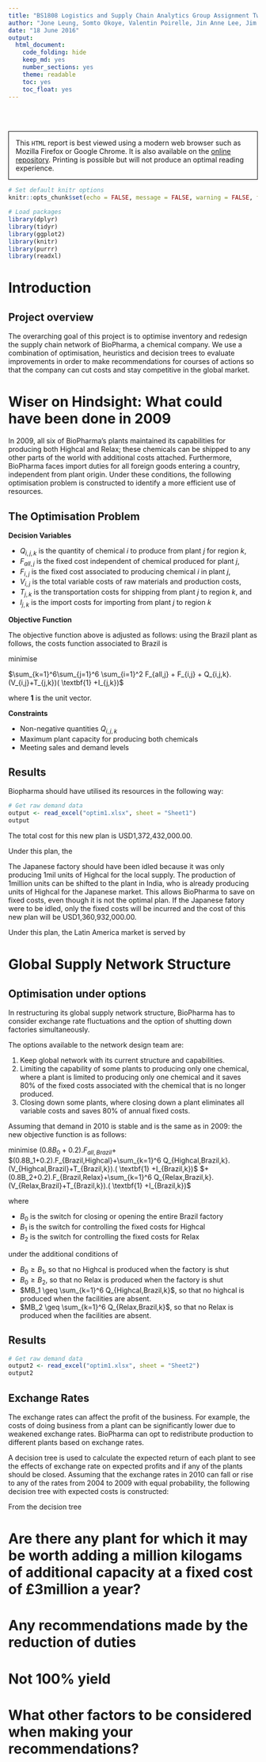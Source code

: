 ```yaml
---
title: "BS1808 Logistics and Supply Chain Analytics Group Assignment Two"
author: "Jone Leung, Somto Okoye, Valentin Poirelle, Jin Anne Lee, Jim Leach, Niccolo Valerio"
date: "18 June 2016"
output:
  html_document:
    code_folding: hide
    keep_md: yes
    number_sections: yes
    theme: readable
    toc: yes
    toc_float: yes
---
```


<br>
<br>
<p style="border:1.5px; border-style:solid; border-color:#000000; padding: 1em;"> This `HTML` report is best viewed using a modern web browser such as Mozilla Firefox or Google Chrome. It is also available on the [online repository](https://github.com/Jim89/lsca_group). Printing is possible but will not produce an optimal reading experience.</p>

```r
# Set default knitr options
knitr::opts_chunk$set(echo = FALSE, message = FALSE, warning = FALSE, fig.align = "center")

# Load packages
library(dplyr)
library(tidyr)
library(ggplot2)
library(knitr)
library(purrr)
library(readxl)
```

# Introduction

## Project overview

The overarching goal of this project is to optimise inventory and redesign the supply chain network of BioPharma, a chemical company. We use a combination of optimisation, heuristics and decision trees to evaluate improvements in order to make recommendations for courses of actions so that the company can cut costs and stay competitive in the global market.

# Wiser on Hindsight: What could have been done in 2009

In 2009, all six of BioPharma's plants maintained its capabilities for producing both Highcal and Relax; these chemicals can be shipped to any other parts of the world with additional costs attached. Furthermore, BioPharma faces import duties for all foreign goods entering a country, independent from plant origin. Under these conditions, the following optimisation problem is constructed to identify a more efficient use of resources.

## The Optimisation Problem

__Decision Variables__

* $Q_{i,j,k}$ is the quantity of chemical $i$ to produce from plant $j$ for region $k$,
* $F_{all,j}$ is the fixed cost independent of chemical produced for plant $j$,
* $F_{i,j}$ is the fixed cost associated to producing chemical $i$ in plant $j$,
* $V_{i,j}$ is the total variable costs of raw materials and production costs,
* $T_{j,k}$ is the transportation costs for shipping from plant $j$ to region $k$, and
* $I_{j,k}$ is the import costs for importing from plant $j$ to region $k$

__Objective Function__

The objective function above is adjusted as follows: using the Brazil plant as follows, the costs function associated to Brazil is

minimise 

$\sum_{k=1}^6\sum_{j=1}^6 \sum_{i=1}^2 F_{all,j} + F_{i,j} + Q_{i,j,k}.(V_{i,j}+T_{j,k})( \textbf{1} +I_{j,k})$

where $\textbf{1}$ is the unit vector.

__Constraints__

* Non-negative quantities $Q_{i,j,k}$
* Maximum plant capacity for producing both chemicals
* Meeting sales and demand levels 

## Results

Biopharma should have utilised its resources in the following way:

```r
# Get raw demand data
output <- read_excel("optim1.xlsx", sheet = "Sheet1")
output

```

The total cost for this new plan is USD1,372,432,000.00. 

Under this plan, the


The Japanese factory should have been idled because it was only producing 1mil units of Highcal for the local supply. The production of 1million units can be shifted to the plant in India, who is already producing units of Highcal for the Japanese market. This allows BioPharma to save on fixed costs, even though it is not the optimal plan. If the Japanese fatory were to be idled, only the fixed costs will be incurred and the cost of this new plan will be USD1,360,932,000.00. 



Under this plan, the Latin America market is served by 

# Global Supply Network Structure

## Optimisation under options
In restructuring its global supply network structure, BioPharma has to consider exchange rate fluctuations and the option of shutting down factories simultaneously. 

The options available to the network design team are:

1. Keep global network with its current structure and capabilities.
2. Limiting the capability of some plants to producing only one chemical, where a plant is limited to producing only one chemical and it saves 80% of the fixed costs associated with the chemical that is no longer produced.
3. Closing down some plants, where closing down a plant eliminates all variable costs and saves 80% of annual fixed costs.

Assuming that demand in 2010 is stable and is the same as in 2009: the new objective function is as follows:

minimise $(0.8B_0+0.2).F_{all,Brazil}+$
$(0.8B_1+0.2).F_{Brazil,Highcal}+\sum_{k=1}^6 Q_{Highcal,Brazil,k}.(V_{Highcal,Brazil}+T_{Brazil,k}).( \textbf{1} +I_{Brazil,k})$
$+(0.8B_2+0.2).F_{Brazil,Relax}+\sum_{k=1}^6 Q_{Relax,Brazil,k}.(V_{Relax,Brazil}+T_{Brazil,k}).( \textbf{1} +I_{Brazil,k})$

where 

* $B_0$ is the switch for closing or opening the entire Brazil factory
* $B_1$ is the switch for controlling the fixed costs for Highcal 
* $B_2$ is the switch for controlling the fixed costs for Relax 

under the additional conditions of

* $B_0 \geq B_1$, so that no Highcal is produced when the factory is shut
* $B_0 \geq B_2$, so that no Relax is produced when the factory is shut
* $MB_1 \geq \sum_{k=1}^6 Q_{Highcal,Brazil,k}$, so that no highcal is produced when the facilities are absent.
* $MB_2 \geq \sum_{k=1}^6 Q_{Relax,Brazil,k}$, so that no Relax is produced when the facilities are absent.

## Results

```r
# Get raw demand data
output2 <- read_excel("optim1.xlsx", sheet = "Sheet2")
output2

```

## Exchange Rates

The exchange rates can affect the profit of the business. For example, the costs of doing business from a plant can be significantly lower due to weakened exchange rates. BioPharma can opt to redistribute production to different plants based on exchange rates. 

A decision tree is used to calculate the expected return of each plant to see the effects of exchange rate on expected profits and if any of the plants should be closed. Assuming that the exchange rates in 2010 can fall or rise to any of the rates from 2004 to 2009 with equal probability, the following decision tree with expected costs is constructed: 

From the decision tree


# Are there any plant for which it may be worth adding a million kilogams of additional capacity at a fixed cost of £3million a year?


# Any recommendations made by the reduction of duties


# Not 100% yield


# What other factors to be considered when making your recommendations?
